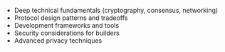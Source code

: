 * Deep technical fundamentals (cryptography, consensus, networking)
* Protocol design patterns and tradeoffs
* Development frameworks and tools
* Security considerations for builders
* Advanced privacy techniques